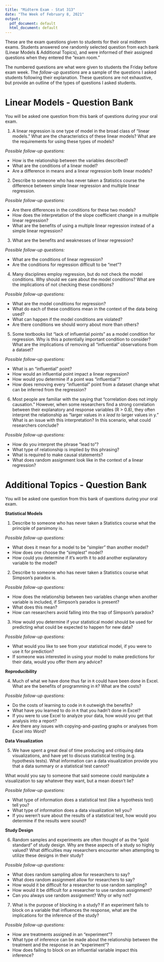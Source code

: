 ```yaml
---
title: "Midterm Exam - Stat 313"
date: "The Week of February 8, 2021"
output:
  pdf_document: default
  html_document: default
---
```


These are the exam questions given to students for their oral midterm exams. 
Students answered one randomly selected question from each bank (Linear Models
& Additional Topics), and were informed of their assigned questions when they 
entered the "exam room." 

The numbered questions are what were given to students the Friday before exam 
week. The _follow-up questions_ are a sample of the questions I asked students 
following their explanation. These questions are not exhaustive, but provide an 
outline of the types of questions I asked students. 

\vspace{0.25cm}

# Linear Models - Question Bank

You will be asked one question from this bank of questions during your oral exam. 

1. A linear regression is one type of model in the broad class of "linear models." 
What are the characteristics of these linear models? What are the requirements 
for using these types of models? 

_Possible follow-up questions:_ 

- How is the relationship between the variables described?
- What are the conditions of a linear model? 
- Are a difference in means and a linear regression both linear models? 

\vspace{0.25cm}

2. Describe to someone who has never taken a Statistics course the difference 
between simple linear regression and multiple linear regression. 

_Possible follow-up questions:_ 

- Are there differences in the conditions for these two models?
- How does the interpretation of the slope coefficient change in a multiple linear 
regression? 
- What are the benefits of using a multiple linear regression instead of a 
simple linear regression? 

\vspace{0.25cm}

3. What are the benefits and weaknesses of linear regression?  

_Possible follow-up questions:_ 

- What are the conditions of linear regression? 
- Are the conditions for regression difficult to be "met"?

\vspace{0.25cm}

4. Many disciplines employ regression, but do not check the model conditions. 
Why should we care about the model conditions? What are the implications of not 
checking these conditions?  

_Possible follow-up questions:_ 

- What are the model conditions for regression? 
- What do each of these conditions mean in the context of the data being used?
- What can happen if the model conditions are violated? 
- Are there conditions we should worry about more than others? 

\vspace{0.25cm}

5. Some textbooks list "lack of influential points" as a model condition for 
regression. Why is this a potentially important condition to consider? What 
are the implications of removing all "influential" observations from a dataset?  

_Possible follow-up questions:_ 

- What is an "influential" point? 
- How would an influential point impact a linear regression? 
- How would you determine if a point was "influential"? 
- How does removing every "influential" point from a dataset change what can be
inferred from the regression? 

\vspace{0.25cm}

6. Most people are familiar with the saying that "correlation does not imply 
causation." However, when some researchers find a strong correlation between 
their explanatory and response variables (R > 0.8), they often interpret the 
relationship as "larger values in x _lead to_ larger values in y." What is an 
issue with this interpretation? In this scenario, what could researchers 
conclude?  

_Possible follow-up questions:_ 

- How do you interpret the phrase "lead to"? 
- What type of relationship is implied by this phrasing? 
- What is required to make causal statements? 
- What does random assignment look like in the context of a linear regression? 

\vspace{0.5cm}

# Additional Topics - Question Bank

You will be asked one question from this bank of questions during your oral exam.

\vspace{0.25cm}

__Statistical Models__ 

1. Describe to someone who has never taken a Statistics course what the principle 
of parsimony is. 

_Possible follow-up questions:_ 

- What does it mean for a model to be "simpler" than another model? 
- How does one choose the "simplest" model? 
- How could you determine if it's worth it to add another explanatory variable 
to the model? 

\vspace{0.25cm}

2. Describe to someone who has never taken a Statistics course what Simpson's
paradox is. 

_Possible follow-up questions:_ 

- How does the relationship between two variables change when another variable 
is included, if Simpson's paradox is present? 
- What does this mean? 
- How can researchers avoid falling into the trap of Simpson's paradox? 

\vspace{0.25cm}

3. How would you determine if your statistical model should be used for 
predicting what could be expected to happen for new data? 

_Possible follow-up questions:_ 

- What would you like to see from your statistical model, if you were to use it 
for prediction? 
- If someone was interested in using your model to make predictions for their
data, would you offer them any advice? 

\vspace{0.25cm}


__Reproducibility__ 

4. Much of what we have done thus far in `R` could have been done in Excel. What 
are the benefits of programming in `R`? What are the costs?  

_Possible follow-up questions:_ 

- Do the costs of learning to code in `R` outweigh the benefits? 
- What have you learned to do in `R` that you hadn't done in Excel? 
- If you were to use Excel to analyze your data, how would you get that analysis 
into a report? 
- Are there any issues with copying-and-pasting graphs or analyses from Excel 
into Word? 

\vspace{0.25cm}

__Data Visualization__

5. We have spent a great deal of time producing and critiquing data
visualizations, and have yet to discuss statistical testing (e.g. 
hypothesis tests). What information can a data visualization provide you that a 
data summary or a statistical test cannot?   

What would you say to someone that said someone could manipulate a visualization to say whatever they want, but a mean doesn't lie?

_Possible follow-up questions:_ 

- What type of information does a statistical test (like a hypothesis test) tell 
you? 
- What type of information does a data visualization tell you? 
- If you weren't sure about the results of a statistical test, how would you 
determine if the results were sound? 

\vspace{0.25cm}

__Study Design__

6. Random samples and experiments are often thought of as the "gold standard" of 
study design. Why are these aspects of a study so highly valued? What
difficulties may researchers encounter when attempting to utilize these 
designs in their study? 

_Possible follow-up questions:_ 

- What does random sampling allow for researchers to say?
- What does random assignment allow for researchers to say? 
- How would it be difficult for a researcher to use random sampling? 
- How would it be difficult for a researcher to use random assignment? 
- Can you always use random assignment? Why or why not? 

\vspace{0.25cm}

7. What is the purpose of blocking in a study? If an experiment fails to block 
on a variable that influences the response, what are the implications for the 
inference of the study?  

_Possible follow-up questions:_ 

- How are treatments assigned in an "experiment"? 
- What type of inference can be made about the relationship between the treatment 
and the response in an "experiment"? 
- How does failing to block on an influential variable impact this inference? 

